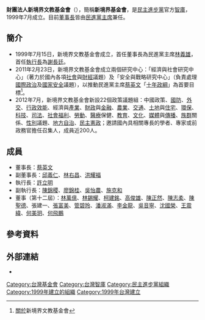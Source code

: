 {{Infobox Non-profit
| Non-profit_name = 財團法人新境界文教基金會<br/>New Frontier Foundation
| Non-profit_logo = 
| Non-profit_type = [[基金會|基金會]]
| founded_date = {{start date and age|1999|7|15}}
| founder = [[林義雄|林義雄]]
| location = {{ROC-TWN}}<br ／>[[台北市|台北市]][[中正區_(臺北市)|中正區]]北平東路30號8樓（華山商務大樓）
| key_people = 董事長：[[蔡英文|蔡英文]]<br/>副董事長：[[邱義仁|邱義仁]]、[[林右昌|林右昌]]、[[洪耀福|洪耀福]]<br/>執行長：[[許立明|許立明]]
| area_served = 
| focus = 
| method = 
| revenue = 
| num_employees = 
| Non-profit_slogan = 
| homepage = 
}}
'''財團法人新境界文教基金會'''（{{lang-en|New Frontier Foundation}}），簡稱'''新境界基金會'''，是[[民主進步黨|民主進步黨]]官方[[智庫|智庫]]，1999年7月成立。目前[[董事長|董事長]]皆由[[民進黨主席|民進黨主席]]兼任。

== 簡介 ==
*1999年7月15日，新境界文教基金會成立，首任董事長為民進黨主席[[林義雄|林義雄]]，首任[[執行長|執行長]]為[[謝長廷|謝長廷]]。
*2011年2月23日，新境界文教基金會成立兩個研究中心：「經濟與社會研究中心」（著力於國內各項[[社會|社會]]與[[財經|財經]]議題）及「安全與戰略研究中心」（負責處理[[國際政治|國際政治]]及[[國家安全|國家安全]]議題），以推動民進黨主席[[蔡英文|蔡英文]]「[[十年政綱|十年政綱]]」為首要目標<ref>[https://www.facebook.com/nff.dpp/about 關於]新境界文教基金會</ref>。
*2012年7月，新境界文教基金會新設22個政策議題組：中國政策、[[國防|國防]]、[[外交|外交]]、[[行政|行政]][[效能|效能]]、經濟與[[產業|產業]]、[[財政|財政]]與[[金融|金融]]、[[農業|農業]]、[[交通|交通]]、[[土地|土地]]與[[住宅|住宅]]、[[環保|環保]]、[[科技|科技]]、[[司法|司法]]、[[社會福利|社會福利]]、[[勞動|勞動]]、[[醫療|醫療]]保健、[[教育|教育]]、[[文化|文化]]、[[媒體|媒體]]與[[傳播|傳播]]、[[族群|族群]]關係、[[性別|性別]]議題、[[地方自治|地方自治]]、[[民主憲政|民主憲政]]；邀請國內具相關專長的學者、專家或前政務官擔任召集人，成員近200人。

== 成員 ==
*董事長：[[蔡英文|蔡英文]]
*副董事長：[[邱義仁|邱義仁]]、[[林右昌|林右昌]]、[[洪耀福|洪耀福]]
*執行長：[[許立明|許立明]]
*副執行長：[[陳錦稷|陳錦稷]]、[[廖錦桂|廖錦桂]]、[[吳怡農|吳怡農]]、[[施克和|施克和]]
*董事（第十二屆）：[[林萬億|林萬億]]、[[林錫耀|林錫耀]]、[[柯建銘|柯建銘]]、[[高俊雄|高俊雄]]、[[陳正然|陳正然]]、[[陳志柔|陳志柔]]、[[陳聖德|陳聖德]]、張建一、[[張富美_(政治人物)|張富美]]、[[管碧玲|管碧玲]]、[[潘淑滿|潘淑滿]]、[[李金龍_(園藝)|李金龍]]、[[吳音寧|吳音寧]]、[[沈國榮_(政治人物)|沈國榮]]、[[王震緯|王震緯]]、[[何美玥|何美玥]]、[[何飛鵬|何飛鵬]]

== 參考資料 ==
{{Reflist}}

==外部連結==
*{{Official website|www.dppnff.tw}}

[[Category:台灣基金會|Category:台灣基金會]]
[[Category:台灣智庫|Category:台灣智庫]]
[[Category:民主進步黨組織|Category:民主進步黨組織]]
[[Category:1999年建立的組織|Category:1999年建立的組織]]
[[Category:1999年台灣建立|Category:1999年台灣建立]]